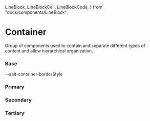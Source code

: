   LineBlock,
  LineBlockCell,
  LineBlockCode,
} from "docs/components/LineBlock";

<Meta title="Theme/Characteristics/Container" />

# Container

Group of components used to contain and separate different types of content and
allow hierarchical organization.

### Base

<Canvas>
  <Story name="Base">
    <DocGrid>
      <LineBlockCell />
      <LineBlockCode>--salt-container-borderStyle</LineBlockCode>
    </DocGrid>
  </Story>
</Canvas>

### Primary

<Canvas>
  <Story name="Primary">
    <DocGrid>
      <ColorBlock colorVar="--salt-container-primary-background" />
      <ColorBlock colorVar="--salt-container-primary-background-disabled" />
      <ColorBlock colorVar="--salt-container-primary-borderColor" />
      <ColorBlock colorVar="--salt-container-primary-borderColor-disabled" />
    </DocGrid>
  </Story>
</Canvas>

### Secondary

<Canvas>
  <Story name="Secondary">
    <DocGrid>
      <ColorBlock colorVar="--salt-container-secondary-background" />
      <ColorBlock colorVar="--salt-container-secondary-background-disabled" />
      <ColorBlock colorVar="--salt-container-secondary-borderColor" />
      <ColorBlock colorVar="--salt-container-secondary-borderColor-disabled" />
    </DocGrid>
  </Story>
</Canvas>

### Tertiary

<Canvas>
  <Story name="Tertiary">
    <DocGrid>
      <ColorBlock colorVar="--salt-container-tertiary-background" />
      <ColorBlock colorVar="--salt-container-tertiary-background-disabled" />
      <ColorBlock colorVar="--salt-container-tertiary-borderColor" />
      <ColorBlock colorVar="--salt-container-tertiary-borderColor-disabled" />
    </DocGrid>
  </Story>
</Canvas>
